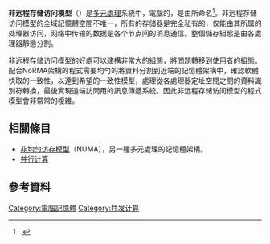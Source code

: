 '''非远程存储访问模型'''（{{lang|en|NoRMA}}）是[[多元處理|多元處理]]系統中，電腦的{{link-en|記憶體架構|memory architecture}}，是由{{harvtxt|Rashid|1987}}所命名<ref>{{citation|last=Rashid|first=R. F.|authorlink= Richard Rashid|title=Designs for parallel architectures|journal=UNIX Review|volume=5|issue=4|pages=36–43|date=April 1987}}.</ref>。非远程存储访问模型的全域記憶體空間不唯一，所有的存储器是完全私有的，仅能由其所属的处理器访问，网络中传输的数据是各个节点间的消息通信。整個儲存組態是由各處理器靜態分割。

非远程存储访问模型的好處可以建構非常大的組態，將問題轉移到使用者的組態。配合NoRMA架構的程式需要均勻的將資料分割到近端的記憶體架構中，確認軟體快取的一致性，以達到希望的一致性模型，處理從各處理器定址空間之間的資料識別符轉換，最後實現遠端訪問用的訊息傳遞系統。因此非远程存储访问模型的程式模型會非常常的複雜。

==相關條目==
*[[非均匀访存模型|非均匀访存模型]]（NUMA），另一種多元處理的記憶體架構。
*[[并行计算|并行计算]]

==參考資料==
{{reflist}}

[[Category:電腦記憶體|Category:電腦記憶體]]
[[Category:并发计算|Category:并发计算]]
{{computer-stub}}